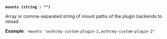 <a id="plugin-flag-mounts" />

**`mounts (string : "")`**

Array or comma-separated string of mount paths of the plugin backends to
reload.

**Example**: `-mounts "auth/my-custom-plugin-1,auth/my-custom-plugin-2"`
